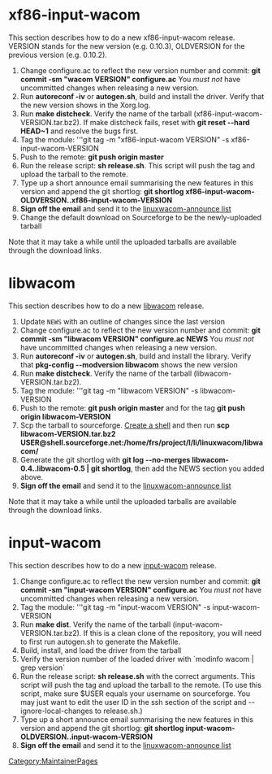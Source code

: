 = xf86-input-wacom =
This section describes how to do a new xf86-input-wacom release. VERSION stands for the new version (e.g. 0.10.3), OLDVERSION for the previous version (e.g. 0.10.2).

# Change configure.ac to reflect the new version number and commit: '''git commit -sm "wacom VERSION" configure.ac''' You ''must not'' have uncommitted changes when releasing a new version.
# Run '''autoreconf -iv''' or '''autogen.sh''', build and install the driver. Verify that the new version shows in the Xorg.log.
# Run '''make distcheck'''. Verify the name of the tarball (xf86-input-wacom-VERSION.tar.bz2). If make distcheck fails, reset with '''git reset --hard HEAD~1''' and resolve the bugs first.
# Tag the module: '''git tag -m "xf86-input-wacom VERSION" -s xf86-input-wacom-VERSION
# Push to the remote: '''git push origin master'''
# Run the release script: '''sh release.sh'''. This script will push the tag and upload the tarball to the remote.
# Type up a short announce email summarising the new features in this version and append the git shortlog: '''git shortlog xf86-input-wacom-OLDVERSION..xf86-input-wacom-VERSION'''
# '''Sign off the email''' and send it to the [[Mailing lists | linuxwacom-announce list]]
# Change the default download on Sourceforge to be the newly-uploaded tarball

Note that it may take a while until the uploaded tarballs are available through the download links.

= libwacom =
This section describes how to do a new [[libwacom]] release.  

# Update <code>NEWS</code> with an outline of changes since the last version
# Change configure.ac to reflect the new version number and commit: '''git commit -sm "libwacom VERSION" configure.ac NEWS''' You ''must not'' have uncommitted changes when releasing a new version.
# Run '''autoreconf -iv''' or '''autogen.sh''', build and install the library. Verify that ''' pkg-config --modversion libwacom''' shows the new version
# Run '''make distcheck'''. Verify the name of the tarball (libwacom-VERSION.tar.bz2).
# Tag the module: '''git tag -m "libwacom VERSION" -s libwacom-VERSION
# Push to the remote: '''git push origin master''' and for the tag '''git push origin libwacom-VERSION'''
# Scp the tarball to sourceforge. [[DealingWithSourceforge|Create a shell]] and then run '''scp libwacom-VERSION.tar.bz2 USER@shell.sourceforge.net:/home/frs/project/l/li/linuxwacom/libwacom/'''
# Generate the git shortlog with '''git log --no-merges libwacom-0.4..libwacom-0.5 | git shortlog''', then add the NEWS section you added above.
# '''Sign off the email''' and send it to the [[Mailing lists | linuxwacom-announce list]]

Note that it may take a while until the uploaded tarballs are available through the download links.

= input-wacom =
This section describes how to do a new [[input-wacom]] release.

# Change configure.ac to reflect the new version number and commit: '''git commit -sm "input-wacom VERSION" configure.ac''' You ''must not'' have uncommitted changes when releasing a new version.
# Tag the module: '''git tag -m "input-wacom VERSION" -s input-wacom-VERSION
# Run '''make dist'''. Verify the name of the tarball (input-wacom-VERSION.tar.bz2). If this is a clean clone of the repository, you will need to first run autogen.sh to generate the Makefile.
# Build, install, and load the driver from the tarball
# Verify the version number of the loaded driver with `modinfo wacom | grep version`
# Run the release script: '''sh release.sh''' with the correct arguments. This script will push the tag and upload the tarball to the remote. (To use this script, make sure $USER equals your username on sourceforge. You may just want to edit the user ID in the ssh section of the script and --ignore-local-changes to release.sh.)
# Type up a short announce email summarising the new features in this version and append the git shortlog: '''git shortlog input-wacom-OLDVERSION..input-wacom-VERSION'''
# '''Sign off the email''' and send it to the [[Mailing lists | linuxwacom-announce list]]

[[Category:MaintainerPages]]